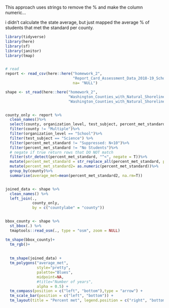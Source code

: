 

This approach uses strings to remove the % and make the column numeric...

i didn't calculate the state average, but just mapped the average % of students that met the standard per county.

```{r}
library(tidyverse)
library(here)
library(sf)
library(janitor)
library(tmap)


# read
report <- read_csv(here::here("homework_2", 
                              "Report_Card_Assessment_Data_2018-19_School_Year.csv"),
                              na= "NULL")

shape <- st_read(here::here("homework_2",
                            "Washington_Counties_with_Natural_Shoreline___washsh_area",
                            "Washington_Counties_with_Natural_Shoreline___washsh_area.shp"))


county_only <- report %>%
  clean_names()%>%
  select(county, organization_level, test_subject, percent_met_standard)%>%
  filter(county != "Multiple")%>%
  filter(organization_level == "School")%>%
  filter(test_subject == "Science") %>%
  filter(percent_met_standard != "Suppressed: N<10")%>%
  filter(percent_met_standard != "No Students")%>%
  # negate if true return rows that DO NOT match
  filter(str_detect(percent_met_standard, "^<", negate = T))%>%
  mutate(percent_met_standard = str_replace_all(percent_met_standard, pattern = c('%' = "")))%>%
  mutate(percent_met_standard2= as.numeric(percent_met_standard))%>%
  group_by(county)%>%
  summarise(average_met=mean(percent_met_standard2, na.rm=T))


joined_data <- shape %>% 
  clean_names() %>%
  left_join(., 
            county_only,
            by = c("countylabe" = "county"))


bbox_county <- shape %>%
  st_bbox(.) %>% 
  tmaptools::read_osm(., type = "osm", zoom = NULL)

tm_shape(bbox_county)+
  tm_rgb()+
  
  
  tm_shape(joined_data) + 
  tm_polygons("average_met", 
              style="pretty",
              palette="Blues",
              midpoint=NA,
              #title="Number of years",
              alpha = 0.5) + 
  tm_compass(position = c("left", "bottom"),type = "arrow") + 
  tm_scale_bar(position = c("left", "bottom")) +
  tm_layout(title = "Percent met", legend.position = c("right", "bottom"))


  
```

